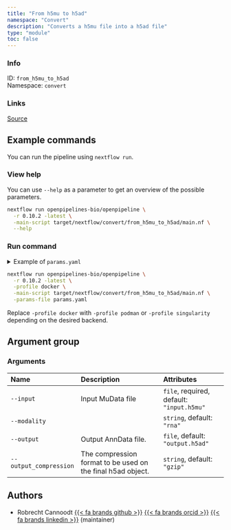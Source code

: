 ```yaml
---
title: "From h5mu to h5ad"
namespace: "Convert"
description: "Converts a h5mu file into a h5ad file"
type: "module"
toc: false
---
```


::: {.column-margin}

### Info

ID: `from_h5mu_to_h5ad`  
Namespace: `convert`

### Links
[Source](https://github.com/openpipelines-bio/openpipeline/blob/0.10.2/./src/convert/from_h5mu_to_h5ad){.btn-action .btn-sm .btn-info .btn role="button"}

:::



## Example commands

You can run the pipeline using `nextflow run`.

### View help

You can use `--help` as a parameter to get an overview of the possible parameters.

```bash
nextflow run openpipelines-bio/openpipeline \
  -r 0.10.2 -latest \
  -main-script target/nextflow/convert/from_h5mu_to_h5ad/main.nf \
  --help
```

### Run command

<details>
<summary>Example of `params.yaml`</summary>
```yaml
# Arguments
input: # please fill in - example: "input.h5mu"
modality: "rna"
# output: "$id.$key.output.h5ad"
output_compression: "gzip"

# Nextflow input-output arguments
publish_dir: # please fill in - example: "output/"
# param_list: "my_params.yaml"
```
</details>

```bash
nextflow run openpipelines-bio/openpipeline \
  -r 0.10.2 -latest \
  -profile docker \
  -main-script target/nextflow/convert/from_h5mu_to_h5ad/main.nf \
  -params-file params.yaml
```

:::{.callout-note}
Replace `-profile docker` with `-profile podman` or `-profile singularity` depending on the desired backend.
:::

## Argument group

### Arguments

|Name                   |Description                                                 |Attributes                                |
|:----------------------|:-----------------------------------------------------------|:-----------------------------------------|
|`--input`              |Input MuData file                                           |`file`, required, default: `"input.h5mu"` |
|`--modality`           |                                                            |`string`, default: `"rna"`                |
|`--output`             |Output AnnData file.                                        |`file`, default: `"output.h5ad"`          |
|`--output_compression` |The compression format to be used on the final h5ad object. |`string`, default: `"gzip"`               |

## Authors


  * Robrecht Cannoodt [{{< fa brands github >}}](https://github.com/rcannood) [{{< fa brands orcid >}}](https://orcid.org/0000-0003-3641-729X) [{{< fa brands linkedin >}}](https://linkedin.com/in/robrechtcannoodt) (maintainer)
